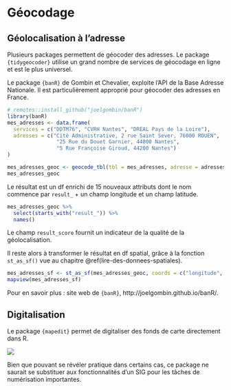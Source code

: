 # Géocodage {#geocodage}

## Géolocalisation à l'adresse

Plusieurs packages permettent de géocoder des adresses. 
Le package `{tidygeocoder}` utilise un grand nombre de services de géocodage en ligne et est le plus universel. 

Le package `{banR}` de Gombin et Chevalier, exploite l'API de la Base Adresse Nationale.
Il est particulièrement approprié pour géocoder des adresses en France.

```r
# remotes::install_github("joelgombin/banR")
library(banR)
mes_adresses <- data.frame(
  services = c("DDTM76", "CVRH Nantes", "DREAL Pays de la Loire"),
  adresses = c("Cité Administrative, 2 rue Saint Sever, 76000 ROUEN",
                "25 Rue du Douet Garnier, 44000 Nantes",
                "5 Rue Françoise Giroud, 44200 Nantes")
)

mes_adresses_geoc <- geocode_tbl(tbl = mes_adresses, adresse = adresses)
mes_adresses_geoc
```

Le résultat est un df enrichi de 15 nouveaux attributs dont le nom commence par `result_` + un champ longitude et un champ latitude. 

```r
mes_adresses_geoc %>% 
  select(starts_with("result_")) %>% 
  names()
```

Le champ `result_score` fournit un indicateur de la qualité de la géolocalisation.

Il reste alors à transformer le résultat en df spatial, grâce à la fonction `st_as_sf()` vue au chapitre \@ref(lire-des-donnees-spatiales).

```r
mes_adresses_sf <- st_as_sf(mes_adresses_geoc, coords = c("longitude", "latitude"), crs = 4326)
mapview(mes_adresses_sf)
```

Pour en savoir plus : site web de `{banR}`,  http://joelgombin.github.io/banR/.

## Digitalisation

Le package `{mapedit}` permet de digitaliser des fonds de carte directement dans R. 

![](https://r-spatial.org/images/mapedit-leafpm-1.gif)

Bien que pouvant se révéler pratique dans certains cas, ce package ne saurait se substituer aux fonctionnalités d'un SIG pour les tâches de numérisation importantes.